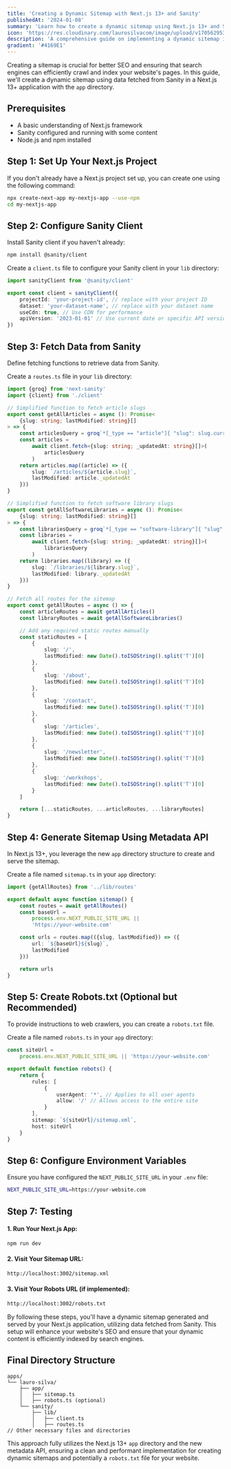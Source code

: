 ```yaml
---
title: 'Creating a Dynamic Sitemap with Next.js 13+ and Sanity'
publishedAt: '2024-01-08'
summary: 'Learn how to create a dynamic sitemap using Next.js 13+ and Sanity CMS for better SEO'
icon: 'https://res.cloudinary.com/laurosilvacom/image/upload/v1705629532/laurosilvacom/icons/iw7vdsnx4p2owgjivykm.png'
description: 'A comprehensive guide on implementing a dynamic sitemap in Next.js 13+ using data from Sanity CMS to improve SEO.'
gradient: '#4169E1'
---
```


Creating a sitemap is crucial for better SEO and ensuring that search engines can efficiently crawl and index your website's pages. In this guide, we'll create a dynamic sitemap using data fetched from Sanity in a Next.js 13+ application with the `app` directory.

## Prerequisites

- A basic understanding of Next.js framework
- Sanity configured and running with some content
- Node.js and npm installed

## Step 1: Set Up Your Next.js Project

If you don't already have a Next.js project set up, you can create one using the following command:

```bash
npx create-next-app my-nextjs-app --use-npm
cd my-nextjs-app
```

## Step 2: Configure Sanity Client

Install Sanity client if you haven't already:

```bash
npm install @sanity/client
```

Create a `client.ts` file to configure your Sanity client in your `lib` directory:

```typescript
import sanityClient from '@sanity/client'

export const client = sanityClient({
	projectId: 'your-project-id', // replace with your project ID
	dataset: 'your-dataset-name', // replace with your dataset name
	useCdn: true, // Use CDN for performance
	apiVersion: '2023-01-01' // Use current date or specific API version
})
```

## Step 3: Fetch Data from Sanity

Define fetching functions to retrieve data from Sanity.

Create a `routes.ts` file in your `lib` directory:

```typescript
import {groq} from 'next-sanity'
import {client} from './client'

// Simplified function to fetch article slugs
export const getAllArticles = async (): Promise<
	{slug: string; lastModified: string}[]
> => {
	const articlesQuery = groq`*[_type == "article"]{ "slug": slug.current, _updatedAt }`
	const articles =
		await client.fetch<{slug: string; _updatedAt: string}[]>(
			articlesQuery
		)
	return articles.map((article) => ({
		slug: `/articles/${article.slug}`,
		lastModified: article._updatedAt
	}))
}

// Simplified function to fetch software library slugs
export const getAllSoftwareLibraries = async (): Promise<
	{slug: string; lastModified: string}[]
> => {
	const librariesQuery = groq`*[_type == "software-library"]{ "slug": slug.current, _updatedAt }`
	const libraries =
		await client.fetch<{slug: string; _updatedAt: string}[]>(
			librariesQuery
		)
	return libraries.map((library) => ({
		slug: `/libraries/${library.slug}`,
		lastModified: library._updatedAt
	}))
}

// Fetch all routes for the sitemap
export const getAllRoutes = async () => {
	const articleRoutes = await getAllArticles()
	const libraryRoutes = await getAllSoftwareLibraries()

	// Add any required static routes manually
	const staticRoutes = [
		{
			slug: '/',
			lastModified: new Date().toISOString().split('T')[0]
		},
		{
			slug: '/about',
			lastModified: new Date().toISOString().split('T')[0]
		},
		{
			slug: '/contact',
			lastModified: new Date().toISOString().split('T')[0]
		},
		{
			slug: '/articles',
			lastModified: new Date().toISOString().split('T')[0]
		},
		{
			slug: '/newsletter',
			lastModified: new Date().toISOString().split('T')[0]
		},
		{
			slug: '/workshops',
			lastModified: new Date().toISOString().split('T')[0]
		}
	]

	return [...staticRoutes, ...articleRoutes, ...libraryRoutes]
}
```

## Step 4: Generate Sitemap Using Metadata API

In Next.js 13+, you leverage the new `app` directory structure to create and serve the sitemap.

Create a file named `sitemap.ts` in your `app` directory:

```typescript
import {getAllRoutes} from '../lib/routes'

export default async function sitemap() {
	const routes = await getAllRoutes()
	const baseUrl =
		process.env.NEXT_PUBLIC_SITE_URL ||
		'https://your-website.com'

	const urls = routes.map(({slug, lastModified}) => ({
		url: `${baseUrl}${slug}`,
		lastModified
	}))

	return urls
}
```

## Step 5: Create Robots.txt (Optional but Recommended)

To provide instructions to web crawlers, you can create a `robots.txt` file.

Create a file named `robots.ts` in your `app` directory:

```typescript
const siteUrl =
	process.env.NEXT_PUBLIC_SITE_URL || 'https://your-website.com'

export default function robots() {
	return {
		rules: [
			{
				userAgent: '*', // Applies to all user agents
				allow: '/' // Allows access to the entire site
			}
		],
		sitemap: `${siteUrl}/sitemap.xml`,
		host: siteUrl
	}
}
```

## Step 6: Configure Environment Variables

Ensure you have configured the `NEXT_PUBLIC_SITE_URL` in your `.env` file:

```bash
NEXT_PUBLIC_SITE_URL=https://your-website.com
```

## Step 7: Testing

#### 1. Run Your Next.js App:

```bash
npm run dev
```

#### 2. Visit Your Sitemap URL:

```bash
http://localhost:3002/sitemap.xml
```

#### 3. Visit Your Robots URL (if implemented):

```bash
http://localhost:3002/robots.txt
```

By following these steps, you'll have a dynamic sitemap generated and served by your Next.js application, utilizing data fetched from Sanity. This setup will enhance your website's SEO and ensure that your dynamic content is efficiently indexed by search engines.

## Final Directory Structure

```
apps/
└── lauro-silva/
    ├── app/
    │   ├── sitemap.ts
    │   ├── robots.ts (optional)
    └── sanity/
        ├── lib/
        │   ├── client.ts
        │   ├── routes.ts
// Other necessary files and directories
```

This approach fully utilizes the Next.js 13+ `app` directory and the new metadata API, ensuring a clean and performant implementation for creating dynamic sitemaps and potentially a `robots.txt` file for your website.
